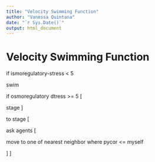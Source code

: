 ```yaml
---
title: "Velocity Swimming Function"
author: "Vanessa Quintana"
date: "`r Sys.Date()`"
output: html_document
---
```

# Velocity Swimming Function

if ismoregulatory-stress < 5 

swim

if osmoregulatory dtress >= 5 [

stage
]

to stage [

ask agents [

move to one of nearest neighbor where pycor <= myself

]
]
